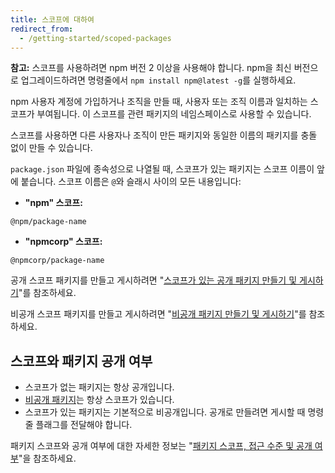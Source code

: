 ```yaml
---
title: 스코프에 대하여
redirect_from:
  - /getting-started/scoped-packages
---
```


<Note>

**참고:** 스코프를 사용하려면 npm 버전 2 이상을 사용해야 합니다. npm을 최신 버전으로 업그레이드하려면 명령줄에서 `npm install npm@latest -g`를 실행하세요.

</Note>

npm 사용자 계정에 가입하거나 조직을 만들 때, 사용자 또는 조직 이름과 일치하는 스코프가 부여됩니다. 이 스코프를 관련 패키지의 네임스페이스로 사용할 수 있습니다.

스코프를 사용하면 다른 사용자나 조직이 만든 패키지와 동일한 이름의 패키지를 충돌 없이 만들 수 있습니다.

`package.json` 파일에 종속성으로 나열될 때, 스코프가 있는 패키지는 스코프 이름이 앞에 붙습니다. 스코프 이름은 `@`와 슬래시 사이의 모든 내용입니다:

- **"npm" 스코프:**

```
@npm/package-name
```

- **"npmcorp" 스코프:**

```
@npmcorp/package-name
```

공개 스코프 패키지를 만들고 게시하려면 "[스코프가 있는 공개 패키지 만들기 및 게시하기][create-public-pkg]"를 참조하세요.

비공개 스코프 패키지를 만들고 게시하려면 "[비공개 패키지 만들기 및 게시하기][create-private-pkg]"를 참조하세요.

## 스코프와 패키지 공개 여부

- 스코프가 없는 패키지는 항상 공개입니다.
- [비공개 패키지][about-priv-pkg]는 항상 스코프가 있습니다.
- 스코프가 있는 패키지는 기본적으로 비공개입니다. 공개로 만들려면 게시할 때 명령줄 플래그를 전달해야 합니다.

패키지 스코프와 공개 여부에 대한 자세한 정보는 "[패키지 스코프, 접근 수준 및 공개 여부][pkg-viz]"을 참조하세요.

[create-public-pkg]: creating-and-publishing-scoped-public-packages
[create-private-pkg]: creating-and-publishing-private-packages
[about-priv-pkg]: about-private-packages
[pkg-viz]: package-scope-access-level-and-visibility
